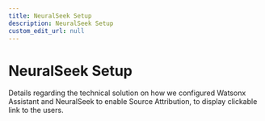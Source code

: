 ```yaml
---
title: NeuralSeek Setup
description: NeuralSeek Setup
custom_edit_url: null
---
```


# NeuralSeek Setup

Details regarding the technical solution on how we configured Watsonx Assistant and NeuralSeek to enable Source Attribution, to display clickable link to the users.

